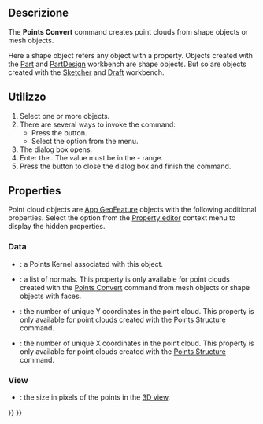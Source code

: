 <languages/>

<div class="mw-translate-fuzzy">
{{Docnav/it
|
|[[Points_Structure/it|Structure]]
|[[Points_Workbench/it|Points]]
|IconL=
|IconR=Points_Structure.svg
|IconC=Workbench_Points.svg
}}
</div>

{{GuiCommand/it
|Name=Points Convert
|Name/it=Converti in punti
|MenuLocation=Punti → Converti in punti
|Workbenches=[[Points_Workbench/it|Punti]]
|SeeAlso=
}}

<span id="Description"></span>
<div class="mw-translate-fuzzy">
== Descrizione ==
</div>

The '''Points Convert''' command creates point clouds from shape objects or mesh objects.

Here a shape object refers any object with a {{PropertyData|Shape}} property. Objects created with the [[Part_Workbench|Part]] and [[PartDesign_Workbench|PartDesign]] workbench are shape objects. But so are objects created with the [[Sketcher_Workbench|Sketcher]] and [[Draft_Workbench|Draft]] workbench.

<span id="Usage"></span>
<div class="mw-translate-fuzzy">
== Utilizzo ==
</div>

# Select one or more objects.
# There are several ways to invoke the command:
#* Press the {{Button|[[Image:Points_Convert.svg|16px]] [[Points_Convert|Convert to points...]]}} button.
#* Select the {{MenuCommand|Points → [[Image:Points_Convert.svg|16px]] Convert to points...}} option from the menu.
# The {{MenuCommand|Distance}} dialog box opens.
# Enter the {{MenuCommand|maximum distance}}. The value must be in the {{Value|0.01}} - {{Value|10.00}} range.
# Press the {{Button|OK}} button to close the dialog box and finish the command.

==Properties==

Point cloud objects are [[App_GeoFeature|App GeoFeature]] objects with the following additional properties. Select the {{MenuCommand|Show hidden}} option from the [[Property_editor|Property editor]] context menu to display the hidden properties.

===Data===

{{TitleProperty|Base}}

* {{PropertyData|Points|PointsKernel|Hidden}}: a Points Kernel associated with this object.
* {{PropertyData|Normal|NormalList|Hidden}}: a list of normals. This property is only available for point clouds created with the [[Points_Convert|Points Convert]] command from mesh objects or shape objects with faces.

{{TitleProperty|Structured points}}

* {{PropertyData|Height|Integer}}: the number of unique Y coordinates in the point cloud. This property is only available for point clouds created with the [[Points_Structure|Points Structure]] command.
* {{PropertyData|Width|Integer}}: the number of unique X coordinates in the point cloud. This property is only available for point clouds created with the [[Points_Structure|Points Structure]] command.

===View===

{{TitleProperty|Base}}

* {{PropertyView|Point Size|FloatConstraint}}: the size in pixels of the points in the [[3D_view|3D view]].


<div class="mw-translate-fuzzy">
{{Docnav/it
|
|[[Points_Structure/it|Structure]]
|[[Points_Workbench/it|Points]]
|IconL=
|IconR=Points_Structure.svg
|IconC=Workbench_Points.svg
}}
</div>

{{Points Tools navi{{#translation:}}}}
{{Userdocnavi{{#translation:}}}}